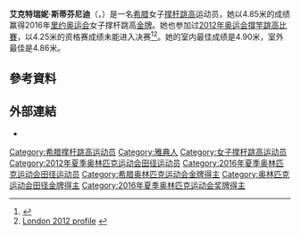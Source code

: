 {{Infobox sportsperson
| name                      = Ekateríni Stefanídi
| image                     = Katerina Stefanidi.png
| alt                       = 
| real_name                 = 
| native_name               = 
| native_name_lang          = 
| romanizedname             = 
| english_name              = 
| birth_name                = 
| nationality               = 
| national_team             = 
| ethnicity                 = 
| hometown                  = 
| citizenship               = 
| birth_date                = {{Birth date and age|year=1990|month=2|day=4}}
| birth_place               = 
| death_date                = 
| death_place               = 
| resting_place             = 
| resting_place_coordinates = 
| monuments                 = 
| residence                 = 
| education                 = 
| alma_mater                = 
| occupation                = 
| years_active              = 2002 -
| agent                     = 
| height                    = {{height|m=1.72}}
| weight                    = {{weight|kg=59}}
| spouse                    = 
| country                   = 
| sport                     = 田徑
| event                     = 撐竿跳高
| collegeteam               = 
| league                    = 
| league_type               = 
| club                      = 
| team                      = 
| former_partner            = 
| coach                     = 
| retired                   = 
| coaching                  = 
| worlds                    = 
{{ubl
|'''2005年世界青少年田徑錦標賽'''：撐竿跳高第一名
|'''2007年世界青少年田徑錦標賽'''：撐竿跳高第二名
|'''2008年世界青年田徑錦標賽'''：撐竿跳高第三名
|'''2011年夏季世界大學運動會'''：撐竿跳高第三名
|'''2015年IAAF鑽石聯賽上海站'''：撐竿跳高第二名
|'''2016年世界室內田徑錦標賽'''：撐竿跳高第三名
|'''2016年IAAF鑽石聯賽多哈站'''：撐竿跳高第三名
|'''2017年IAAF鑽石聯賽多哈站'''：撐竿跳高第一名
|'''2017年世界田徑錦標賽'''：撐竿跳高第一名
|'''2018年世界室內田徑錦標賽'''：撐竿跳高第三名
|'''2018年IAAF鑽石聯賽多哈站'''：撐竿跳高第四名
|'''2018年IAAF鑽石聯賽蘇黎世站'''：撐竿跳高第一名
|'''2018年IAAF洲際杯'''：撐竿跳高第二名
}}
| regionals                 = 
{{ubl
|'''2011年歐洲U23田徑錦標賽'''：撐竿跳高第2名
|'''2012年歐洲田徑錦標賽'''：撐竿跳高第12名
|'''2014年歐洲田徑錦標賽'''：撐竿跳高第2名
|'''2015年歐洲室內田徑錦標賽'''：撐竿跳高第2名
|'''2016年歐洲田徑錦標賽'''：撐竿跳高第1名
|'''2017年歐洲室內田徑錦標賽'''：撐竿跳高第1名
|'''2018年歐洲田徑錦標賽'''：撐竿跳高第1名
}}
| nationals                 = 
{{ubl
|'''2016年Millrose運動會'''：撐竿跳高第一名
|'''2017年伯明罕室內大獎賽'''：撐竿跳高第一名
|'''2018年Millrose運動會'''：撐竿跳高第一名
|'''2018年格拉斯哥室內大獎賽'''：撐竿跳高第一名
|'''2018年Prefontaine經典賽'''：撐竿跳高第七名
|'''2018年Athletissima'''：撐竿跳高第一名
|'''2018年Herculis'''：撐竿跳高第二名
|'''2018年不列顛田徑大獎賽'''：撐竿跳高第二名
}}
| olympics                  = 
{{ubl
|'''2016年夏季奧林匹克運動會'''：撐竿跳高第一名
}}
| paralympics               = 
| commonwealth              = 
| highestranking            = 
{{plainlist|
*【撐竿跳高】：第二名（2018年10月23日）
}}
| pb                        = 
{{ubl
|'''撐竿跳高'''：4.91公尺 （2017年 '''全國紀錄'''）
}}
| medaltemplates            = 
{{MedalCountry|{{GRC}}}}
{{MedalSport|女子田徑}}
{{MedalCompetition|世界青少年田徑錦標賽}}
{{MedalGold|2005年摩洛哥馬拉喀什|撐竿跳高}}
{{MedalSilver|2007年捷克俄斯特拉發|撐竿跳高}}
{{MedalCompetition|世界青年田徑錦標賽}}
{{MedalBronze|2008年波蘭比得哥什|撐竿跳高}}
{{MedalCompetition|歐洲U23田徑錦標賽}}
{{MedalSilver|2011年捷克俄斯特拉發|撐竿跳高}}
{{MedalCompetition|夏季世界大學運動會}}
{{MedalBronze|2011年中國廣東省深圳市龍崗區|撐竿跳高}}
{{MedalCompetition|歐洲田徑錦標賽}}
{{MedalSilver|2014年瑞士蘇黎世|撐竿跳高}}
{{MedalGold|2016年荷蘭阿姆斯特丹|撐竿跳高}}
{{MedalGold|2018年德國柏林|撐竿跳高}}
{{MedalCompetition|歐洲室內田徑錦標賽}}
{{MedalSilver|2015年捷克布拉格|撐竿跳高}}
{{MedalGold|2017年塞爾維亞貝爾格勒|撐竿跳高}}
{{MedalCompetition|IAAF鑽石聯賽上海站}}
{{MedalSilver|2015年中國上海市徐匯區|撐竿跳高}}
{{MedalCompetition|世界室內田徑錦標賽}}
{{MedalBronze|2016年美國俄勒岡州波特蘭|撐竿跳高}}
{{MedalBronze|2018年英國英格蘭伯明罕|撐竿跳高}}
{{MedalCompetition|IAAF鑽石聯賽多哈站}}
{{MedalBronze|2016年卡達多哈|撐竿跳高}}
{{MedalGold|2017年卡達多哈|撐竿跳高}}
{{MedalCompetition|夏季奧林匹克運動會}}
{{MedalGold|2016年巴西里約熱內盧|撐竿跳高}}
{{MedalCompetition|伯明罕室內大獎賽}}
{{MedalGold|2017年英國英格蘭伯明罕|撐竿跳高}}
{{MedalCompetition|世界田徑錦標賽}}
{{MedalGold|2017年英國英格蘭倫敦|撐竿跳高}}
{{MedalCompetition|格拉斯哥室內大獎賽}}
{{MedalGold|2018年英國蘇格蘭格拉斯哥|撐竿跳高}}
{{MedalCompetition|Athletissima}}
{{MedalGold|2018年瑞士洛桑|撐竿跳高}}
{{MedalCompetition|Herculis}}
{{MedalSilver|2018年摩納哥芳特維耶|撐竿跳高}}
{{MedalCompetition|不列顛田徑大獎賽}}
{{MedalSilver|2018年英國英格蘭伯明罕|撐竿跳高}}
{{MedalCompetition|IAAF鑽石聯賽蘇黎世站}}
{{MedalGold|2018年瑞士蘇黎世|撐竿跳高}}
{{MedalCompetition|IAAF洲際杯}}
{{MedalSilver|2018年捷克Ostrava|撐竿跳高}}
| show-medals               = 
| updated                   = 2018年10月30日
}}
{{世大運獎牌記錄
|項目=田徑
|a1=2011
|b1=3
|c1=撐竿跳高
}}
'''艾克特瑞妮·斯蒂芬尼迪'''（{{lang-el|Κατερίνα Στεφανίδη}}，{{bd|1990年|2月4日||}}）是一名[[希腊|希腊]]女子[[撑杆跳高|撑杆跳高]]运动员，她以4.85米的成绩赢得2016年[[里约奥运会|里约奥运会]]女子撑杆跳高[[金牌|金牌]]。她也参加过[[2012年奥运会|2012年奥运会]][[2012年夏季奧林匹克運動會田徑女子撐竿跳高比賽|撐竿跳高比賽]]，以4.25米的资格赛成绩未能进入决赛<ref>{{Cite web |url=http://www.sports-reference.com/olympics/athletes/st/ekaterini-stefanidi-1.html |title=Sports reference profile |access-date=2016-08-25 |archive-url=https://web.archive.org/web/20190606124430/https://www.sports-reference.com/olympics/athletes/st/ekaterini-stefanidi-1.html |archive-date=2019-06-06 |dead-url=yes }}</ref><ref>[http://www.london2012.com/athlete/stefanidi-ekaterini-1101913/ London 2012 profile] {{webarchive|url=https://web.archive.org/web/20130530195801/http://www.london2012.com/athlete/stefanidi-ekaterini-1101913/ |date=2013-05-30 }}</ref>。她的室内最佳成绩是4.90米，室外最佳是4.86米。

== 參考資料 ==
{{Reflist}}

== 外部連結 ==
*{{IAAF name|189564}}

{{DEFAULTSORT:Stefanidi, Aikaterini}}

[[Category:希腊撑杆跳高运动员|Category:希腊撑杆跳高运动员]]
[[Category:雅典人|Category:雅典人]]
[[Category:女子撑杆跳高运动员|Category:女子撑杆跳高运动员]]
[[Category:2012年夏季奥林匹克运动会田径运动员|Category:2012年夏季奥林匹克运动会田径运动员]]
[[Category:2016年夏季奥林匹克运动会田径运动员|Category:2016年夏季奥林匹克运动会田径运动员]]
[[Category:希腊奥林匹克运动会金牌得主|Category:希腊奥林匹克运动会金牌得主]]
[[Category:奥林匹克运动会田径金牌得主|Category:奥林匹克运动会田径金牌得主]]
[[Category:2016年夏季奥林匹克运动会奖牌得主|Category:2016年夏季奥林匹克运动会奖牌得主]]
